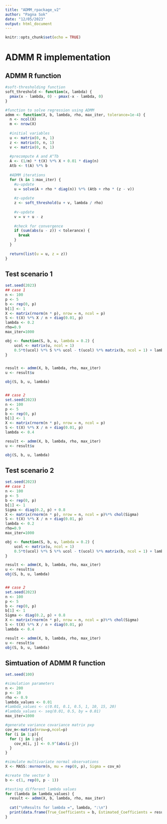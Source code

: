 ---
title: "ADMM_rpackage_v2"
author: "Pagna Sok"
date: "12/05/2023"
output: html_document
---

```{r setup, include=FALSE}
knitr::opts_chunk$set(echo = TRUE)
```

# ADMM R implementation

## ADMM R function
```{r}
#soft-thresholding function
soft_threshold <- function(x, lambda) {
  pmax(x - lambda, 0) - pmax(-x - lambda, 0)
}

#function to solve regression using ADMM
admm <- function(X, b, lambda, rho, max_iter, tolerance=1e-4) {
  n <- ncol(X)
  m <- nrow(X)
  
  #initial variables
  u <- matrix(0, n, 1)
  z <- matrix(0, n, 1)
  v <- matrix(0, n, 1)
  
  #precompute A and A^Tb
  A <- (1/m) * t(X) %*% X + 0.01 * diag(n)
  Atb <- t(A) %*% b
  
  #ADMM iterations
  for (k in 1:max_iter) {
    #u-update
    u = solve(A + rho * diag(n)) %*% (Atb + rho * (z - v))
    
    #z-update
    z <- soft_threshold(u + v, lambda / rho)
    
    #v-update
    v = v + u - z
    
    #check for convergence
    if (sum(abs(u - z)) < tolerance) {
      break
    }
  }
  
  return(list(u = u, z = z))
}
```


## Test scenario 1
```{r}
set.seed(2023)
## case 1
n <- 100
p <- 5
b <- rep(0, p)
b[1] <- 1
X <- matrix(rnorm(n * p), nrow = n, ncol = p) 
S <- t(X) %*% X / n + diag(0.01, p)
lambda <- 0.2
rho=0.9
max_iter=1000

obj <- function(S, b, u, lambda = 0.2) {
    ucol <- matrix(u, ncol = 1)
    0.5*t(ucol) %*% S %*% ucol - t(ucol) %*% matrix(b, ncol = 1) + lambda * sum(abs(ucol))
}


result <- admm(X, b, lambda, rho, max_iter)
u <- result$u

obj(S, b, u, lambda)


## case 2
set.seed(2023)
n <- 100
p <- 5
b <- rep(0, p)
b[1] <- 1
X <- matrix(rnorm(n * p), nrow = n, ncol = p) 
S <- t(X) %*% X / n + diag(0.01, p)
lambda <- 0.4

result <- admm(X, b, lambda, rho, max_iter)
u <- result$u

obj(S, b, u, lambda)
```


## Test scenario 2
```{r}
set.seed(2023)
## case 1
n <- 100
p <- 5
b <- rep(0, p)
b[1] <- 1
Sigma <- diag(0.2, p) + 0.8
X <- matrix(rnorm(n * p), nrow = n, ncol = p)%*% chol(Sigma)
S <- t(X) %*% X / n + diag(0.01, p)
lambda <- 0.2
rho=0.9
max_iter=1000

obj <- function(S, b, u, lambda = 0.2) {
    ucol <- matrix(u, ncol = 1)
    0.5*t(ucol) %*% S %*% ucol - t(ucol) %*% matrix(b, ncol = 1) + lambda * sum(abs(ucol))
}

result <- admm(X, b, lambda, rho, max_iter)
u <- result$u
obj(S, b, u, lambda)


## case 2
set.seed(2023)
n <- 100
p <- 5
b <- rep(0, p)
b[1] <- 1
Sigma <- diag(0.2, p) + 0.8
X <- matrix(rnorm(n * p), nrow = n, ncol = p)%*% chol(Sigma)
S <- t(X) %*% X / n + diag(0.01, p)
lambda <- 0.4

result <- admm(X, b, lambda, rho, max_iter)
u <- result$u
obj(S, b, u, lambda)
```



## Simtuation of ADMM R function
```{r}
set.seed(100)

#simulation parameters
n <- 200
p <- 10
rho <- 0.9
lambda_values <- 0.01
#lambda_values <- c(0.01, 0.1, 0.5, 1, 10, 15, 20)
#lambda_values <- seq(0.01, 0.5, by = 0.01)
max_iter=1000

#generate variance covariance matrix pxp
cov_m<-matrix(nrow=p,ncol=p) 
for (i in 1:p){
  for (j in 1:p){
    cov_m[i, j] <- 0.9^(abs(i-j))
  }
}

#simulate multivariate normal observations
X <- MASS::mvrnorm(n, mu = rep(0, p), Sigma = cov_m)

#create the vector b
b <- c(1, rep(0, p - 1))

#testing different lambda values
for (lambda in lambda_values) {
  result <- admm(X, b, lambda, rho, max_iter)
  
  cat("\nResults for lambda =", lambda, ":\n")
  print(data.frame(True_Coefficients = b, Estimated_Coefficients = result$u))
}

```


